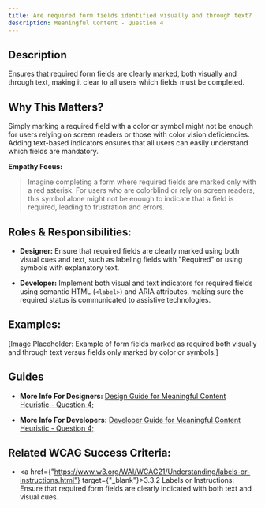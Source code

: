 ```yaml
---
title: Are required form fields identified visually and through text?
description: Meaningful Content - Question 4
---
```


## Description

Ensures that required form fields are clearly marked, both visually and through text, making it clear to all users which fields must be completed.

## Why This Matters?

Simply marking a required field with a color or symbol might not be enough for users relying on screen readers or those with color vision deficiencies. Adding text-based indicators ensures that all users can easily understand which fields are mandatory.

**Empathy Focus:**
> Imagine completing a form where required fields are marked only with a red asterisk. For users who are colorblind or rely on screen readers, this symbol alone might not be enough to indicate that a field is required, leading to frustration and errors.

## Roles & Responsibilities:

- **Designer:** Ensure that required fields are clearly marked using both visual cues and text, such as labeling fields with "Required" or using symbols with explanatory text.

- **Developer:** Implement both visual and text indicators for required fields using semantic HTML (`<label>`) and ARIA attributes, making sure the required status is communicated to assistive technologies.

## Examples:

[Image Placeholder: Example of form fields marked as required both visually and through text versus fields only marked by color or symbols.]

## Guides

- **More Info For Designers:** <a href="/docs/design-guide/meaningful-content/question-4">Design Guide for Meaningful Content Heuristic - Question 4;</a>

- **More Info For Developers:** <a href="/docs/developer-guide/meaningful-content/question-4">Developer Guide for Meaningful Content Heuristic - Question 4;</a>

## Related WCAG Success Criteria:

- <a href={"https://www.w3.org/WAI/WCAG21/Understanding/labels-or-instructions.html"} target={"_blank"}>3.3.2 Labels or Instructions</a>: Ensure that required form fields are clearly indicated with both text and visual cues.
